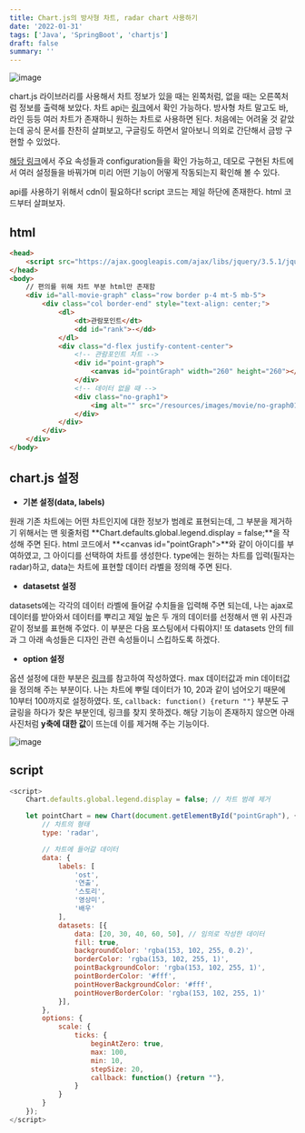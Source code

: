 ```yaml
---
title: Chart.js의 방사형 차트, radar chart 사용하기
date: '2022-01-31'
tags: ['Java', 'SpringBoot', 'chartjs']
draft: false
summary: ''
---
```


![image](https://user-images.githubusercontent.com/87356533/151938890-5c7774aa-9662-4e6f-97a3-567db126fa6e.png)

chart.js 라이브러리를 사용해서 차트 정보가 있을 때는 왼쪽처럼, 없을 때는 오른쪽처럼 정보를 출력해 보았다. 차트 api는 [링크](https://www.chartjs.org/)에서 확인 가능하다. 방사형 차트 말고도 바, 라인 등등 여러 차트가 존재하니 원하는 차트로 사용하면 된다. 처음에는 어려울 것 같았는데 공식 문서를 찬찬히 살펴보고, 구글링도 하면서 알아보니 의외로 간단해서 금방 구현할 수 있었다. 


[해당 링크](https://www.chartjs.org/docs/latest/charts/radar.html)에서 주요 속성들과 configuration들을 확인 가능하고, 데모로 구현된 차트에서 여러 설정들을 바꿔가며 미리 어떤 기능이 어떻게 작동되는지 확인해 볼 수 있다. 


api를 사용하기 위해서 cdn이 필요하다! script 코드는 제일 하단에 존재한다. html 코드부터 살펴보자. 

## html

```html
<head>
    <script src="https://ajax.googleapis.com/ajax/libs/jquery/3.5.1/jquery.min.js"></script>
</head>
<body>
    // 편의를 위해 차트 부분 html만 존재함
    <div id="all-movie-graph" class="row border p-4 mt-5 mb-5">
        <div class="col border-end" style="text-align: center;">
            <dl>
                <dt>관람포인트</dt>
                <dd id="rank">-</dd>
            </dl>
            <div class="d-flex justify-content-center">
                <!-- 관람포인트 차트 -->
                <div id="point-graph">
                    <canvas id="pointGraph" width="260" height="260"></canvas>
                </div>
                <!-- 데이터 없을 때 -->
                <div class="no-graph1">
                    <img alt="" src="/resources/images/movie/no-graph01.jpg">
                </div>
            </div>
        </div>
    </div>
</body>
```

## chart.js 설정

- **기본 설정(data, labels)**

원래 기존 차트에는 어떤 차트인지에 대한 정보가 범례로 표현되는데, 그 부분을 제거하기 위해서는 맨 윗줄처럼 **Chart.defaults.global.legend.display = false;**을 작성해 주면 된다. html 코드에서 **\<canvas id="pointGraph">**와 같이 아이디를 부여하였고, 그 아이디를 선택하여 차트를 생성한다. type에는 원하는 차트를 입력(필자는 radar)하고, data는 차트에 표현할 데이터 라벨을 정의해 주면 된다.

- **datasetst 설정**

datasets에는 각각의 데이터 라벨에 들어갈 수치들을 입력해 주면 되는데, 나는 ajax로 데이터를 받아와서 데이터를 뿌리고 제일 높은 두 개의 데이터를 선정해서 맨 위 사진과 같이 정보를 표현해 주었다. 이 부분은 다음 포스팅에서 다뤄야지! 또 datasets 안의 fill과 그 아래 속성들은 디자인 관련 속성들이니 스킵하도록 하겠다.

- **option 설정**

옵션 설정에 대한 부분은 [링크](https://stackoverflow.com/questions/39249722/set-min-max-and-number-of-steps-in-radar-chart-js)를 참고하여 작성하였다. max 데이터값과 min 데이터값을 정의해 주는 부분이다. 나는 차트에 뿌릴 데이터가 10, 20과 같이 넘어오기 때문에 10부터 100까지로 설정하였다. 또, `callback: function() {return ""}` 부분도 구글링을 하다가 찾은 부분인데, 링크를 찾지 못하겠다. 해당 기능이 존재하지 않으면 아래 사진처럼 **y축에 대한 값**이 뜨는데 이를 제거해 주는 기능이다.

![image](https://user-images.githubusercontent.com/87356533/151944438-30cce87f-27c5-4e18-abaf-b12f2678490a.png)

## script

```javascript
<script>
    Chart.defaults.global.legend.display = false; // 차트 범례 제거

    let pointChart = new Chart(document.getElementById("pointGraph"), {
        // 차트의 형태
        type: 'radar', 

        // 차트에 들어갈 데이터
        data: { 
            labels: [
                'ost',
                '연출',
                '스토리',
                '영상미',
                '배우'
            ],
            datasets: [{
                data: [20, 30, 40, 60, 50], // 임의로 작성한 데이터
                fill: true,
                backgroundColor: 'rgba(153, 102, 255, 0.2)',
                borderColor: 'rgba(153, 102, 255, 1)',
                pointBackgroundColor: 'rgba(153, 102, 255, 1)',
                pointBorderColor: '#fff',
                pointHoverBackgroundColor: '#fff',
                pointHoverBorderColor: 'rgba(153, 102, 255, 1)'
            }],
        },
        options: {
            scale: {
                ticks: {
                    beginAtZero: true,
                    max: 100,
                    min: 10,
                    stepSize: 20,
                    callback: function() {return ""},
                }
            }
        }
    });
</script>
```
